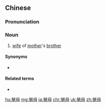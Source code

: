 ==Chinese==
{{zh-forms}}

===Pronunciation===
{{zh-pron
|m=jiùmǔ
|c=kau5 mou5
|cat=n
}}

===Noun===
{{zh-noun}}
# [[wife]] of [[mother]]'s [[brother]]

====Synonyms====
* {{zh-l|舅媽}}

====Related terms====
* {{zh-l|舅舅}}

{{zh-cat|Family}}

[[hu:舅母]]
[[mg:舅母]]
[[ja:舅母]]
[[chr:舅母]]
[[uk:舅母]]
[[zh:舅母]]
